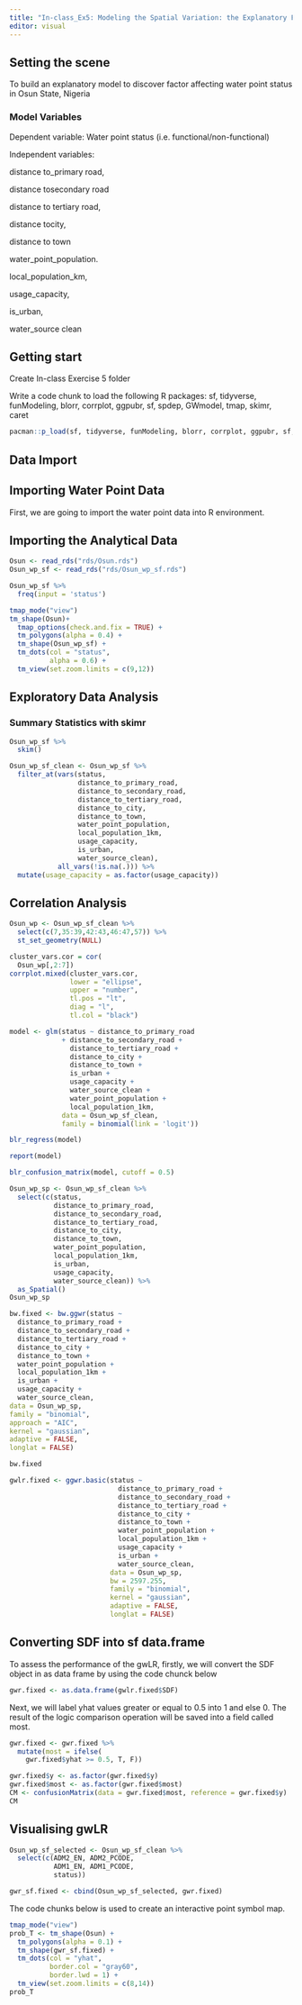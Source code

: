 ```yaml
---
title: "In-class_Ex5: Modeling the Spatial Variation: the Explanatory Factors of Water Point Status using Geographical Weighted Logistic Regression"
editor: visual
---
```


## Setting the scene

To build an explanatory model to discover factor affecting water point status in Osun State, Nigeria

### Model Variables

Dependent variable: Water point status (i.e. functional/non-functional)

Independent variables:

distance to_primary road,

distance tosecondary road

distance to tertiary road,

distance tocity,

distance to town

water_point_population.

local_population_km,

usage_capacity,

is_urban,

water_source clean

## Getting start

Create In-class Exercise 5 folder

Write a code chunk to load the following R packages: sf, tidyverse, funModeling, blorr, corrplot, ggpubr, sf, spdep, GWmodel, tmap, skimr, caret

```r
pacman::p_load(sf, tidyverse, funModeling, blorr, corrplot, ggpubr, sf, spdep, GWmodel, tmap, skimr, caret, report)
```

## Data Import

## Importing Water Point Data

First, we are going to import the water point data into R environment.

## Importing the Analytical Data

```r
Osun <- read_rds("rds/Osun.rds")
Osun_wp_sf <- read_rds("rds/Osun_wp_sf.rds")
```

```r
Osun_wp_sf %>%
  freq(input = 'status')
```

```r
tmap_mode("view")
tm_shape(Osun)+
  tmap_options(check.and.fix = TRUE) +
  tm_polygons(alpha = 0.4) +
  tm_shape(Osun_wp_sf) +
  tm_dots(col = "status",
          alpha = 0.6) +
  tm_view(set.zoom.limits = c(9,12))


```

## Exploratory Data Analysis

### Summary Statistics with skimr

```r
Osun_wp_sf %>%
  skim()
```

```r
Osun_wp_sf_clean <- Osun_wp_sf %>%
  filter_at(vars(status,
                 distance_to_primary_road,
                 distance_to_secondary_road,
                 distance_to_tertiary_road,
                 distance_to_city,
                 distance_to_town,
                 water_point_population,
                 local_population_1km,
                 usage_capacity,
                 is_urban,
                 water_source_clean),
            all_vars(!is.na(.))) %>%
  mutate(usage_capacity = as.factor(usage_capacity))
```

## Correlation Analysis

```r
Osun_wp <- Osun_wp_sf_clean %>%
  select(c(7,35:39,42:43,46:47,57)) %>%
  st_set_geometry(NULL)
```

```r
cluster_vars.cor = cor(
  Osun_wp[,2:7])
corrplot.mixed(cluster_vars.cor,
               lower = "ellipse",
               upper = "number",
               tl.pos = "lt",
               diag = "l",
               tl.col = "black")
```

```r
model <- glm(status ~ distance_to_primary_road
             + distance_to_secondary_road +
               distance_to_tertiary_road +
               distance_to_city +
               distance_to_town +
               is_urban +
               usage_capacity +
               water_source_clean +
               water_point_population +
               local_population_1km,
             data = Osun_wp_sf_clean,
             family = binomial(link = 'logit'))
```

```r
blr_regress(model)
```

```r
report(model)
```

```r
blr_confusion_matrix(model, cutoff = 0.5)
```

```r
Osun_wp_sp <- Osun_wp_sf_clean %>%
  select(c(status,
           distance_to_primary_road,
           distance_to_secondary_road,
           distance_to_tertiary_road,
           distance_to_city,
           distance_to_town,
           water_point_population,
           local_population_1km,
           is_urban,
           usage_capacity,
           water_source_clean)) %>%
  as_Spatial()
Osun_wp_sp
```

```r
bw.fixed <- bw.ggwr(status ~
  distance_to_primary_road +
  distance_to_secondary_road +
  distance_to_tertiary_road +
  distance_to_city +
  distance_to_town +
  water_point_population +
  local_population_1km +
  is_urban +
  usage_capacity +
  water_source_clean,
data = Osun_wp_sp,
family = "binomial",
approach = "AIC",
kernel = "gaussian",
adaptive = FALSE,
longlat = FALSE)
```

```r
bw.fixed
```

```r
gwlr.fixed <- ggwr.basic(status ~
                           distance_to_primary_road +
                           distance_to_secondary_road +
                           distance_to_tertiary_road +
                           distance_to_city +
                           distance_to_town +
                           water_point_population +
                           local_population_1km +
                           usage_capacity +
                           is_urban +
                           water_source_clean,
                         data = Osun_wp_sp,
                         bw = 2597.255,
                         family = "binomial",
                         kernel = "gaussian",
                         adaptive = FALSE,
                         longlat = FALSE)
```

## Converting SDF into sf data.frame

To assess the performance of the gwLR, firstly, we will convert the SDF object in as data frame by using the code chunck below

```r
gwr.fixed <- as.data.frame(gwlr.fixed$SDF)
```

Next, we will label yhat values greater or equal to 0.5 into 1 and else 0. The result of the logic comparison operation will be saved into a field called most.

```r
gwr.fixed <- gwr.fixed %>%
  mutate(most = ifelse(
    gwr.fixed$yhat >= 0.5, T, F))
```

```r
gwr.fixed$y <- as.factor(gwr.fixed$y)
gwr.fixed$most <- as.factor(gwr.fixed$most)
CM <- confusionMatrix(data = gwr.fixed$most, reference = gwr.fixed$y)
CM
```

## Visualising gwLR

```r
Osun_wp_sf_selected <- Osun_wp_sf_clean %>%
  select(c(ADM2_EN, ADM2_PCODE,
           ADM1_EN, ADM1_PCODE,
           status))
```

```r
gwr_sf.fixed <- cbind(Osun_wp_sf_selected, gwr.fixed)
```

The code chunks below is used to create an interactive point symbol map.

```r
tmap_mode("view")
prob_T <- tm_shape(Osun) +
  tm_polygons(alpha = 0.1) +
  tm_shape(gwr_sf.fixed) +
  tm_dots(col = "yhat",
          border.col = "gray60",
          border.lwd = 1) +
  tm_view(set.zoom.limits = c(8,14))
prob_T
```
